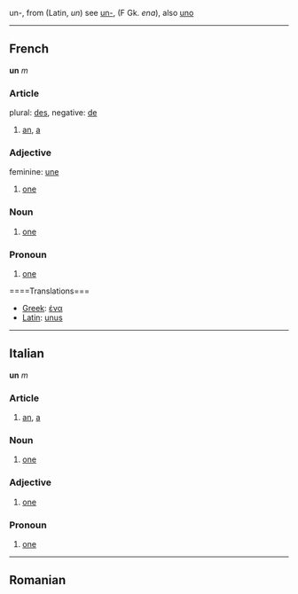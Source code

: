 un-, from (Latin, ''un'') see [[un-]], (F Gk. ''ena''), also [[uno]]

----

==French== 
'''un''' ''m''
===Article===
plural: [[des]], negative: [[de]]
# [[an]], [[a]]

===Adjective===
feminine: [[une]]
# [[one]]

===Noun===
# [[one]]

===Pronoun===

#[[one]]

====Translations===
*[[Greek]]: [[ένα]]
*[[Latin]]: [[unus]]

----

==Italian==
'''un''' ''m''
===Article===
# [[an]], [[a]]

===Noun===
# [[one]]

===Adjective===
# [[one]]

===Pronoun===

# [[one]]
----

==Romanian==